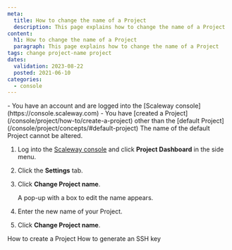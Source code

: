 ```yaml
---
meta:
  title: How to change the name of a Project
  description: This page explains how to change the name of a Project
content:
  h1: How to change the name of a Project
  paragraph: This page explains how to change the name of a Project
tags: change project-name project
dates:
  validation: 2023-08-22
  posted: 2021-06-10
categories:
  - console
---
```


<Macro id="iam-requirements" />

<Message type="requirement">
  - You have an account and are logged into the [Scaleway console](https://console.scaleway.com)
  - You have [created a Project](/console/project/how-to/create-a-project) other than the [default Project](/console/project/concepts/#default-project)
</Message>

<Message type="important">
  The name of the default Project cannot be altered.
</Message>

1. Log into the [Scaleway console](https://console.scaleway.com) and click **Project Dashboard** in the side menu.
2. Click the **Settings** tab.
3. Click **Change Project name**.
    <Lightbox src="scaleway-change-project-name.webp" alt="" />

    A pop-up with a box to edit the name appears.
    <Lightbox src="scaleway-change-project-name-pop-up.webp" alt="" />
4. Enter the new name of your Project.
5. Click **Change Project name**.


<Navigation title="See also">
  <PreviousButton to="/console/project/how-to/create-a-project/">How to create a Project</PreviousButton>
  <NextButton to="/console/project/how-to/create-ssh-key/">How to generate an SSH key</NextButton>
</Navigation>
